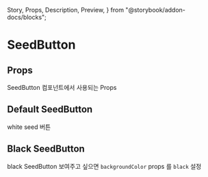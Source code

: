   Story,
  Props,
  Description,
  Preview,
} from "@storybook/addon-docs/blocks";

# SeedButton

<Description of={SeedButton} />

## Props

SeedButton 컴포넌트에서 사용되는 Props

<Props of={SeedButton} />

## Default SeedButton

white seed 버튼

<Preview>
  <Story id="seedbutton--white" />
</Preview>

## Black SeedButton

black SeedButton 보여주고 싶으면 `backgroundColor` props 를 `black` 설정

<Preview>
  <Story id="seedbutton--black" />
</Preview>
